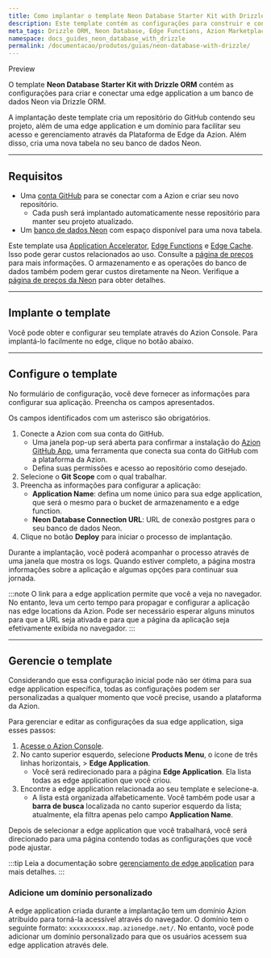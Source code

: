 ```yaml
---
title: Como implantar o template Neon Database Starter Kit with Drizzle ORM 
description: Este template contém as configurações para construir e conectar uma aplicação ao Neon Database.
meta_tags: Drizzle ORM, Neon Database, Edge Functions, Azion Marketplace, web, guides, templates
namespace: docs_guides_neon_database_with_drizzle
permalink: /documentacao/produtos/guias/neon-database-with-drizzle/
---
```



<Tag severity="info" client:only="vue">
Preview
</Tag>

O template **Neon Database Starter Kit with Drizzle ORM** contém as configurações para criar e conectar uma edge application a um banco de dados Neon via Drizzle ORM.

A implantação deste template cria um repositório do GitHub contendo seu projeto, além de uma edge application e um domínio para facilitar seu acesso e gerenciamento através da Plataforma de Edge da Azion. Além disso, cria uma nova tabela no seu banco de dados Neon.

---

## Requisitos

- Uma [conta GitHub](https://github.com/signup) para se conectar com a Azion e criar seu novo repositório.
    - Cada push será implantado automaticamente nesse repositório para manter seu projeto atualizado.
- Um [banco de dados Neon](https://neon.tech/) com espaço disponível para uma nova tabela.

Este template usa [Application Accelerator](/pt-br/documentacao/produtos/build/edge-application/application-accelerator/), [Edge Functions](/pt-br/documentacao/produtos/build/edge-application/edge-functions/) e [Edge Cache](/pt-br/documentacao/produtos/build/edge-application/edge-cache/). Isso pode gerar custos relacionados ao uso. Consulte a [página de preços](/pt-br/documentacao/produtos/precos/) para mais informações. O armazenamento e as operações do banco de dados também podem gerar custos diretamente na Neon. Verifique a [página de preços da Neon](https://neon.tech/pricing) para obter detalhes.

---

## Implante o template

Você pode obter e configurar seu template através do Azion Console. Para implantá-lo facilmente no edge, clique no botão abaixo.

<LinkButton
    label="Implantar"
    link="https://console.azion.com/create/azion-community/drizzle-neon-database"
    icon="ai ai-azion"
    icon-pos="left"
  />

---

## Configure o template

No formulário de configuração, você deve fornecer as informações para configurar sua aplicação. Preencha os campos apresentados. 

Os campos identificados com um asterisco são obrigatórios.

1. Conecte a Azion com sua conta do GitHub.
    - Uma janela pop-up será aberta para confirmar a instalação do [Azion GitHub App](/pt-br/documentacao/produtos/guias/azion-github-app/), uma ferramenta que conecta sua conta do GitHub com a plataforma da Azion.
    - Defina suas permissões e acesso ao repositório como desejado.
2. Selecione o **Git Scope** com o qual trabalhar.
3. Preencha as informações para configurar a aplicação:
    - **Application Name**: defina um nome único para sua edge application, que será o mesmo para o bucket de armazenamento e a edge function.
    - **Neon Database Connection URL**: URL de conexão postgres para o seu banco de dados Neon.
4. Clique no botão **Deploy** para iniciar o processo de implantação.

Durante a implantação, você poderá acompanhar o processo através de uma janela que mostra os logs. Quando estiver completo, a página mostra informações sobre a aplicação e algumas opções para continuar sua jornada.

:::note
O link para a edge application permite que você a veja no navegador. No entanto, leva um certo tempo para propagar e configurar a aplicação nas edge locations da Azion. Pode ser necessário esperar alguns minutos para que a URL seja ativada e para que a página da aplicação seja efetivamente exibida no navegador.
:::

---

## Gerencie o template

Considerando que essa configuração inicial pode não ser ótima para sua edge application específica, todas as configurações podem ser personalizadas a qualquer momento que você precise, usando a plataforma da Azion.

Para gerenciar e editar as configurações da sua edge application, siga esses passos:

1. [Acesse o Azion Console](https://console.azion.com).
2. No canto superior esquerdo, selecione **Products Menu**, o ícone de três linhas horizontais, > **Edge Application**.
    - Você será redirecionado para a página **Edge Application**. Ela lista todas as edge application que você criou.
3. Encontre a edge application relacionada ao seu template e selecione-a.
    - A lista está organizada alfabeticamente. Você também pode usar a **barra de busca** localizada no canto superior esquerdo da lista; atualmente, ela filtra apenas pelo campo **Application Name**.

Depois de selecionar a edge application que você trabalhará, você será direcionado para uma página contendo todas as configurações que você pode ajustar.

:::tip
Leia a documentação sobre [gerenciamento de edge application](/pt-br/documentacao/produtos/build/edge-application/primeiros-passos/) para mais detalhes.
:::

### Adicione um domínio personalizado

A edge application criada durante a implantação tem um domínio Azion atribuído para torná-la acessível através do navegador. O domínio tem o seguinte formato: `xxxxxxxxxx.map.azionedge.net/`. No entanto, você pode adicionar um domínio personalizado para que os usuários acessem sua edge application através dele.


<LinkButton link="/pt-br/documentacao/produtos/guias/configurar-dominio/" label="Ir para o guia de configuração de domínio" severity="secondary" /> 
